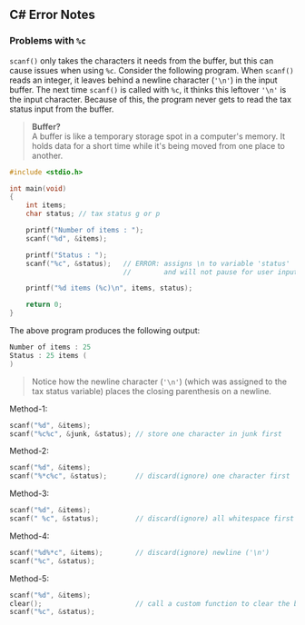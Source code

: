 ## C# Error Notes

### Problems with `%c`
`scanf()` only takes the characters it needs from the buffer, but this can cause issues when using `%c`. Consider the following program. When `scanf()` reads an integer, it leaves behind a newline character (`'\n'`) in the input buffer. The next time `scanf()` is called with `%c`, it thinks this leftover `'\n'` is the input character. Because of this, the program never gets to read the tax status input from the buffer.

> **Buffer?** <br /> A buffer is like a temporary storage spot in a computer's memory. It holds data for a short time while it's being moved from one place to another.

```c
#include <stdio.h>

int main(void)
{
    int items;
    char status; // tax status g or p

    printf("Number of items : ");
    scanf("%d", &items);

    printf("Status : ");
    scanf("%c", &status);   // ERROR: assigns \n to variable 'status'
                            //        and will not pause for user input

    printf("%d items (%c)\n", items, status);

    return 0;
}
```

The above program produces the following output:
```c
Number of items : 25
Status : 25 items (
)
```

> Notice how the newline character (`'\n'`) (which was assigned to the tax status variable) places the closing parenthesis on a newline.

Method-1:
```c
scanf("%d", &items);
scanf("%c%c", &junk, &status); // store one character in junk first
```

Method-2:
```c
scanf("%d", &items);
scanf("%*c%c", &status);       // discard(ignore) one character first
```

Method-3:
```c
scanf("%d", &items);
scanf(" %c", &status);         // discard(ignore) all whitespace first
```

Method-4:
```c
scanf("%d%*c", &items);        // discard(ignore) newline ('\n')
scanf("%c", &status);
```

Method-5:
```c
scanf("%d", &items);
clear();                       // call a custom function to clear the buffer
scanf("%c", &status);
```